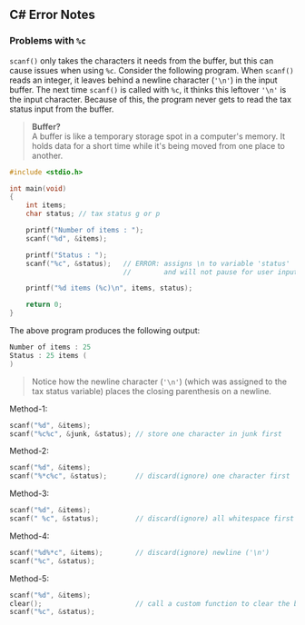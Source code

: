 ## C# Error Notes

### Problems with `%c`
`scanf()` only takes the characters it needs from the buffer, but this can cause issues when using `%c`. Consider the following program. When `scanf()` reads an integer, it leaves behind a newline character (`'\n'`) in the input buffer. The next time `scanf()` is called with `%c`, it thinks this leftover `'\n'` is the input character. Because of this, the program never gets to read the tax status input from the buffer.

> **Buffer?** <br /> A buffer is like a temporary storage spot in a computer's memory. It holds data for a short time while it's being moved from one place to another.

```c
#include <stdio.h>

int main(void)
{
    int items;
    char status; // tax status g or p

    printf("Number of items : ");
    scanf("%d", &items);

    printf("Status : ");
    scanf("%c", &status);   // ERROR: assigns \n to variable 'status'
                            //        and will not pause for user input

    printf("%d items (%c)\n", items, status);

    return 0;
}
```

The above program produces the following output:
```c
Number of items : 25
Status : 25 items (
)
```

> Notice how the newline character (`'\n'`) (which was assigned to the tax status variable) places the closing parenthesis on a newline.

Method-1:
```c
scanf("%d", &items);
scanf("%c%c", &junk, &status); // store one character in junk first
```

Method-2:
```c
scanf("%d", &items);
scanf("%*c%c", &status);       // discard(ignore) one character first
```

Method-3:
```c
scanf("%d", &items);
scanf(" %c", &status);         // discard(ignore) all whitespace first
```

Method-4:
```c
scanf("%d%*c", &items);        // discard(ignore) newline ('\n')
scanf("%c", &status);
```

Method-5:
```c
scanf("%d", &items);
clear();                       // call a custom function to clear the buffer
scanf("%c", &status);
```